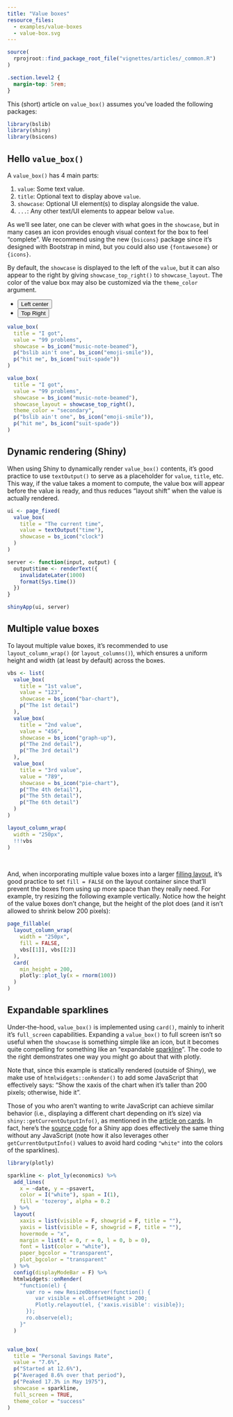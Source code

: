 ```yaml
---
title: "Value boxes"
resource_files:
  - examples/value-boxes
  - value-box.svg
---
```


```r
source(
  rprojroot::find_package_root_file("vignettes/articles/_common.R")
)
```

```css
.section.level2 {
  margin-top: 5rem;
}
```

This (short) article on `value_box()` assumes you've loaded the following packages:

```r
library(bslib)
library(shiny)
library(bsicons)
```


## Hello `value_box()`

<div class="row">
<div class="col-md-6">

A `value_box()` has 4 main parts:

1. `value`: Some text value.
2. `title`: Optional text to display above `value`.
3. `showcase`: Optional UI element(s) to display alongside the value.
4. `...`: Any other text/UI elements to appear below `value`.

As we'll see later, one can be clever with what goes in the `showcase`, but in many cases an icon provides enough visual context for the box to feel "complete". We recommend using the new `{bsicons}` package since it's designed with Bootstrap in mind, but you could also use `{fontawesome}` or `{icons}`.

By default, the `showcase` is displayed to the left of the `value`, but it can also appear to the right by giving `showcase_top_right()` to `showcase_layout`. The color of the value box may also be customized via the `theme_color` argument.

</div>

<div class="col-md-6">

<ul class="nav nav-pills justify-content-center" role="tablist">
  <li class="nav-item" role="presentation">
    <button class="nav-link active" data-bs-toggle="tab" data-bs-target="#left-center" type="button" role="tab" aria-controls="left-center" aria-selected="true">Left center</button>
  </li>
  <li class="nav-item" role="presentation">
    <button class="nav-link" data-bs-toggle="tab" data-bs-target="#top-right" type="button" role="tab" aria-controls="top-right" aria-selected="false">Top Right</button>
  </li>
  </li>
</ul>
<div class="tab-content">
  <div class="tab-pane show active" id="left-center" role="tabpanel" tabindex="0">
```r
value_box(
  title = "I got",
  value = "99 problems",
  showcase = bs_icon("music-note-beamed"),
  p("bslib ain't one", bs_icon("emoji-smile")),
  p("hit me", bs_icon("suit-spade"))
)
```
</div>
  <div class="tab-pane" id="top-right" role="tabpanel" tabindex="0">
```r
value_box(
  title = "I got",
  value = "99 problems",
  showcase = bs_icon("music-note-beamed"),
  showcase_layout = showcase_top_right(),
  theme_color = "secondary",
  p("bslib ain't one", bs_icon("emoji-smile")),
  p("hit me", bs_icon("suit-spade"))
)
```
</div>
</div>
  </div>
</div>




## Dynamic rendering (Shiny)

:::: row
::: col-md-6
When using Shiny to dynamically render `value_box()` contents, it's good practice to use `textOutput()` to serve as a placeholder for `value`, `title`, etc. This way, if the value takes a moment to compute, the value box will appear before the value is ready, and thus reduces "layout shift" when the value is actually rendered.
:::

::: col-md-6
```r
ui <- page_fixed(
  value_box(
    title = "The current time",
    value = textOutput("time"),
    showcase = bs_icon("clock")
  )
)

server <- function(input, output) {
  output$time <- renderText({
    invalidateLater(1000)
    format(Sys.time())
  })
}

shinyApp(ui, server)
```
:::
::::


## Multiple value boxes

To layout multiple value boxes, it's recommended to use `layout_column_wrap()` (or `layout_columns()`), which ensures a uniform height and width (at least by default) across the boxes.

```r
vbs <- list(
  value_box(
    title = "1st value",
    value = "123",
    showcase = bs_icon("bar-chart"),
    p("The 1st detail")
  ),
  value_box(
    title = "2nd value",
    value = "456",
    showcase = bs_icon("graph-up"),
    p("The 2nd detail"),
    p("The 3rd detail")
  ),
  value_box(
    title = "3rd value",
    value = "789",
    showcase = bs_icon("pie-chart"),
    p("The 4th detail"),
    p("The 5th detail"),
    p("The 6th detail")
  )
)

layout_column_wrap(
  width = "250px",
  !!!vbs
)
```

<br>

And, when incorporating multiple value boxes into a larger [filling layout](../filling), it's good practice to set `fill = FALSE` on the layout container since that'll prevent the boxes from using up more space than they really need. For example, try resizing the following example vertically. Notice how the height of the value boxes don't change, but the height of the plot does (and it isn't allowed to shrink below 200 pixels):

```r
page_fillable(
  layout_column_wrap(
    width = "250px",
    fill = FALSE,
    vbs[[1]], vbs[[2]]
  ),
  card(
    min_height = 200,
    plotly::plot_ly(x = rnorm(100))
  )
)
```





## Expandable sparklines

::: row
::: col-md-6
Under-the-hood, `value_box()` is implemented using `card()`, mainly to inherit it's `full_screen` capabilities. Expanding a `value_box()` to full screen isn't so useful when the `showcase` is something simple like an icon, but it becomes quite compelling for something like an "expandable [sparkline](https://en.wikipedia.org/wiki/Sparkline)". The code to the right demonstrates one way you might go about that with plotly.

Note that, since this example is statically rendered (outside of Shiny), we make use of `htmlwidgets::onRender()` to add some JavaScript that effectively says: "Show the xaxis of the chart when it's taller than 200 pixels; otherwise, hide it".

Those of you who aren't wanting to write JavaScript can achieve similar behavior (i.e., displaying a different chart depending on it's size) via `shiny::getCurrentOutputInfo()`, as mentioned in the [article on cards](../cards#dynamic-rendering-shiny). In fact, here's the [source code](https://github.com/rstudio/bslib/tree/main/inst/examples/value_box) for a Shiny app does effectively the same thing without any JavaScript (note how it also leverages other `getCurrentOutputInfo()` values to avoid hard coding `"white"` into the colors of the sparklines).
:::

::: col-md-6
```r
library(plotly)

sparkline <- plot_ly(economics) %>%
  add_lines(
    x = ~date, y = ~psavert,
    color = I("white"), span = I(1),
    fill = 'tozeroy', alpha = 0.2
  ) %>%
  layout(
    xaxis = list(visible = F, showgrid = F, title = ""),
    yaxis = list(visible = F, showgrid = F, title = ""),
    hovermode = "x",
    margin = list(t = 0, r = 0, l = 0, b = 0),
    font = list(color = "white"),
    paper_bgcolor = "transparent",
    plot_bgcolor = "transparent"
  ) %>%
  config(displayModeBar = F) %>%
  htmlwidgets::onRender(
    "function(el) {
      var ro = new ResizeObserver(function() {
         var visible = el.offsetHeight > 200;
         Plotly.relayout(el, {'xaxis.visible': visible});
      });
      ro.observe(el);
    }"
  )


value_box(
  title = "Personal Savings Rate",
  value = "7.6%",
  p("Started at 12.6%"),
  p("Averaged 8.6% over that period"),
  p("Peaked 17.3% in May 1975"),
  showcase = sparkline,
  full_screen = TRUE,
  theme_color = "success"
)
```

:::
:::
